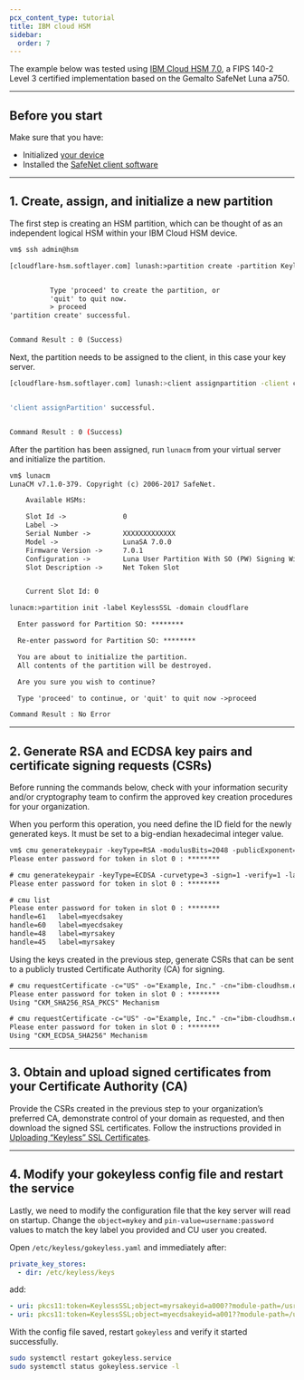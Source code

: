 ```yaml
---
pcx_content_type: tutorial
title: IBM cloud HSM
sidebar:
  order: 7
---
```


The example below was tested using [IBM Cloud HSM 7.0](https://console.bluemix.net/docs/infrastructure/hardware-security-modules/about.html#about-ibm-cloud-hsm), a FIPS 140-2 Level 3 certified implementation based on the Gemalto SafeNet Luna a750.

---

## Before you start

Make sure that you have:

- Initialized [your device](https://console.bluemix.net/docs/infrastructure/hardware-security-modules/initialize_hsm.html#initializing-the-ibm-cloud-hsm)
- Installed the [SafeNet client software](https://cpl.thalesgroup.com/node/11350)

---

## 1. Create, assign, and initialize a new partition

The first step is creating an HSM partition, which can be thought of as an independent logical HSM within your IBM Cloud HSM device.

```txt
vm$ ssh admin@hsm

[cloudflare-hsm.softlayer.com] lunash:>partition create -partition KeylessSSL


          Type 'proceed' to create the partition, or
          'quit' to quit now.
          > proceed
'partition create' successful.


Command Result : 0 (Success)
```

Next, the partition needs to be assigned to the client, in this case your key server.

```bash
[cloudflare-hsm.softlayer.com] lunash:>client assignpartition -client cloudflare-vm.softlayer.com -partition KeylessSSL


'client assignPartition' successful.


Command Result : 0 (Success)
```

After the partition has been assigned, run `lunacm` from your virtual server and initialize the partition.

```txt
vm$ lunacm
LunaCM v7.1.0-379. Copyright (c) 2006-2017 SafeNet.

    Available HSMs:

    Slot Id ->              0
    Label ->
    Serial Number ->        XXXXXXXXXXXXX
    Model ->                LunaSA 7.0.0
    Firmware Version ->     7.0.1
    Configuration ->        Luna User Partition With SO (PW) Signing With Cloning Mode
    Slot Description ->     Net Token Slot


    Current Slot Id: 0

lunacm:>partition init -label KeylessSSL -domain cloudflare

  Enter password for Partition SO: ********

  Re-enter password for Partition SO: ********

  You are about to initialize the partition.
  All contents of the partition will be destroyed.

  Are you sure you wish to continue?

  Type 'proceed' to continue, or 'quit' to quit now ->proceed

Command Result : No Error
```

---

## 2. Generate RSA and ECDSA key pairs and certificate signing requests (CSRs)

Before running the commands below, check with your information security and/or cryptography team to confirm the approved key creation procedures for your organization.

When you perform this operation, you need define the ID field for the newly generated keys. It must be set to a big-endian hexadecimal integer value.

```txt
vm$ cmu generatekeypair -keyType=RSA -modulusBits=2048 -publicExponent=65537 -sign=1 -verify=1 -labelpublic=myrsakey -labelprivate=myrsakey -keygenmech=1  -id=a000
Please enter password for token in slot 0 : ********

# cmu generatekeypair -keyType=ECDSA -curvetype=3 -sign=1 -verify=1 -labelpublic=myecdsakey -labelprivate=myecdsakey -id=a001
Please enter password for token in slot 0 : ********

# cmu list
Please enter password for token in slot 0 : ********
handle=61   label=myecdsakey
handle=60   label=myecdsakey
handle=48   label=myrsakey
handle=45   label=myrsakey
```

Using the keys created in the previous step, generate CSRs that can be sent to a publicly trusted Certificate Authority (CA) for signing.

```txt
# cmu requestCertificate -c="US" -o="Example, Inc." -cn="ibm-cloudhsm.example.com" -s="California" -l="San Francisco" -publichandle=45 -privatehandle=48 -outputfile="rsa.csr" -sha256withrsa
Please enter password for token in slot 0 : ********
Using "CKM_SHA256_RSA_PKCS" Mechanism

# cmu requestCertificate -c="US" -o="Example, Inc." -cn="ibm-cloudhsm.example.com" -s="California" -l="San Francisco" -publichandle=60 -privatehandle=61 -outputfile="ecdsa.csr" -sha256withecdsa
Please enter password for token in slot 0 : ********
Using "CKM_ECDSA_SHA256" Mechanism
```

---

## 3. Obtain and upload signed certificates from your Certificate Authority (CA)

Provide the CSRs created in the previous step to your organization’s preferred CA, demonstrate control of your domain as requested, and then download the signed SSL certificates. Follow the instructions provided in [Uploading “Keyless” SSL Certificates](/ssl/keyless-ssl/configuration/cloudflare-tunnel/#step-3---upload-keyless-ssl-certificates).

---

## 4. Modify your gokeyless config file and restart the service

Lastly, we need to modify the configuration file that the key server will read on startup. Change the `object=mykey` and `pin-value=username:password` values to match the key label you provided and CU user you created.

Open `/etc/keyless/gokeyless.yaml` and immediately after:

```yaml
private_key_stores:
  - dir: /etc/keyless/keys
```

add:

```yaml
- uri: pkcs11:token=KeylessSSL;object=myrsakeyid=a000??module-path=/usr/safenet/lunaclient/lib/libCryptoki2_64.so&pin-value=password&max-sessions=1
- uri: pkcs11:token=KeylessSSL;object=myecdsakeyid=a001??module-path=/usr/safenet/lunaclient/lib/libCryptoki2_64.so&pin-value=password&max-sessions=1
```

With the config file saved, restart `gokeyless` and verify it started successfully.

```sh
sudo systemctl restart gokeyless.service
sudo systemctl status gokeyless.service -l
```
